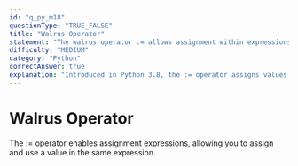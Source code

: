 ```yaml
---
id: "q_py_m18"
questionType: "TRUE_FALSE"
title: "Walrus Operator"
statement: "The walrus operator := allows assignment within expressions."
difficulty: "MEDIUM"
category: "Python"
correctAnswer: true
explanation: "Introduced in Python 3.8, the := operator assigns values to variables as part of an expression: if (n := len(data)) > 10:"
---
```


# Walrus Operator

The := operator enables assignment expressions, allowing you to assign and use a value in the same expression.
